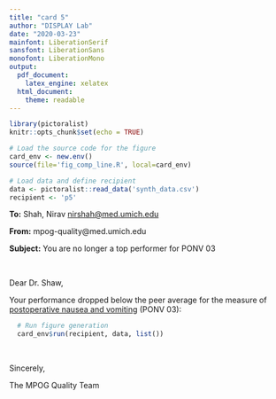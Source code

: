 ```yaml
---
title: "card 5"
author: "DISPLAY Lab"
date: "2020-03-23"
mainfont: LiberationSerif
sansfont: LiberationSans
monofont: LiberationMono
output: 
  pdf_document:
    latex_engine: xelatex
  html_document:
    theme: readable
---
```


```r
library(pictoralist)
knitr::opts_chunk$set(echo = TRUE)

# Load the source code for the figure
card_env <- new.env()
source(file='fig_comp_line.R', local=card_env)

# Load data and define recipient
data <- pictoralist::read_data('synth_data.csv')
recipient <- 'p5'
```

**To:** Shah, Nirav <nirshah@med.umich.edu>

**From:** mpog-quality@med.umich.edu

**Subject:** You are no longer a top performer for PONV 03

\  
\  

Dear Dr. Shaw,

Your performance dropped below the peer average for the measure of [postoperative nausea and vomiting](https://mpog.org/files/quality/measures/ponv-03_spec.pdf) (PONV 03):

```r
  # Run figure generation
  card_env$run(recipient, data, list())
```

\  

Sincerely,

The MPOG Quality Team
